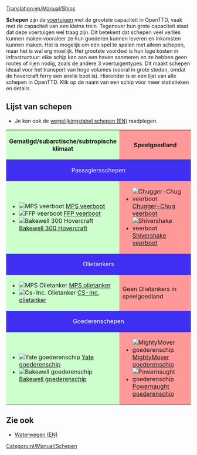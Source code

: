 [[Translation:en/Manual/Ships]]
{{nl/Manual/Inhoudsopgave}}

'''Schepen''' zijn de [[nl/Manual/Voertuigen|voertuigen]] met de grootste capaciteit in OpenTTD, vaak met de capaciteit van een kleine trein. Tegenover hun grote capaciteit staat dat deze voertuigen wel traag zijn. Dit betekent dat schepen veel verlies kunnen maken vooraleer ze hun goederen kunnen leveren en inkomsten kunnen maken. Het is mogelijk om een spel te spelen met alleen schepen, maar het is wel erg moeilijk. Het grootste voordeel is hun lage kosten in infrastructuur: elke schip kan aan een haven aanmeren en ze hebben geen routes of rijen nodig, zoals de andere 3 voertuigentypes. Dit maakt schepen ideaal voor het transport van hoge volumes (vooral in grote steden, omdat de hovercraft ferry een snelle boot is). Hieronder is er een lijst van alle schepen in OpenTTD. Klik op de naam van een schip voor meer statistieken en details.

==Lijst van schepen==
* Je kan ook de [[en/Manual/Base Set/Ships/Ship Comparison|vergelijkingstabel schepen (EN)]] raadplegen.

{|border="1" cellspacing="2" cellpadding="3" rules="all" style="margin:1em 1em 1em 0; border:solid 1px #AAAAAA;"
!width="50%" style="background: #ccffcc" | Gematigd/subarctische/subtropische klimaat
!width="50%" style="background: #ff9999" | Speelgoedland
|-
! colspan="2" style="background: #3e2ff3; color:white" align="center" | Passagiersschepen
|-
| style="background: #ccffcc" |
*[[File:en/Manual/Base Set/Ships/Ferry.png|MPS veerboot]] [[nl/Manual/Base Set/Ships/MPS veerboot|MPS veerboot]]
*[[File:en/Manual/Base Set/Ships/Ferry.png|FFP veerboot]] [[nl/Manual/Base Set/Ships/FFP veerboot|FFP veerboot]]
*[[File:en/Manual/Base Set/Ships/Hovercraft.png|Bakewell 300 Hovercraft]] [[nl/Manual/Base Set/Ships/Bakewell 300 Hovercraft|Bakewell 300 Hovercraft]]
| style="background: #ff9999" |
*[[File:en/Manual/Base Set/Ships/Toylandpassengership.png|Chugger-Chug veerboot]] [[nl/Manual/Base Set/Ships/Chugger-Chug veerboot|Chugger-Chug veerboot]]
*[[File:en/Manual/Base Set/Ships/Toylandpassengership.png|Shivershake veerboot]] [[nl/Manual/Base Set/Ships/Shivershake veerboot|Shivershake veerboot]]
|-
! colspan="2" style="background: #3e2ff3; color:white" align="center" | Olietankers
|-
| style="background: #ccffcc" |
*[[File:en/Manual/Base Set/Ships/Oiltanker ship.png|MPS Olietanker]] [[en/Manual/Base Set/Ships/MPS Oil Tanker|MPS olietanker]]
*[[File:en/Manual/Base Set/Ships/Oiltanker ship.png|Cs-Inc. Olietanker]] [[en/Manual/Base Set/Ships/Cs-Inc. Oil Tanker|CS-Inc. olietanker]]
| style="background: #ff9999" | Geen Olietankers in speelgoedland
|-
! colspan="2" style="background: #3e2ff3; color:white" align="center" | Goederenschepen
|-
| style="background: #ccffcc" |
*[[File:en/Manual/Base Set/Ships/CargoShip.png|Yate goederenschip]] [[en/Manual/Base Set/Ships/Yate Cargo Ship|Yate goederenschip]]
*[[File:en/Manual/Base Set/Ships/CargoShip.png|Bakewell goederenschip]] [[en/Manual/Base Set/Ships/Bakewell Cargo Ship|Bakewell goederenschip]]
| style="background: #ff9999" |
*[[File:en/Manual/Base Set/Ships/Toylandcargoship.png|MightyMover goederenschip]] [[en/Manual/Base Set/Ships/MightyMover Cargo Ship|MightyMover goederenschip]]
*[[File:en/Manual/Base Set/Ships/Toylandcargoship.png|Powernaught goederenschip]] [[en/Manual/Base Set/Ships/Powernaught Cargo Ship|Powernaught goederenschip]]
|}

==Zie ook==
*[[en/Manual/Waterway construction#operating-ships|Waterwegen (EN)]]


[[Category:nl/Manual/Schepen]]